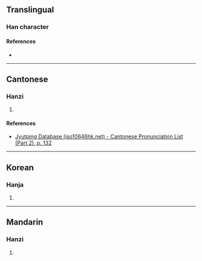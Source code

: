 {{character info/new}}
==Translingual==

===Han character===
{{Han char|rn=75|rad=木|as=13|sn=17|four=47947|canj=DHGE,DHME|ids=⿰木毀}}

====References====
* {{Han ref|kx=0556.310|dkj=15663|dj=0946.070|hdz=21302.110|uh=6A93|ud=27283|bh=ECFD|bd=60669}}

----

==Cantonese==

===Hanzi===
{{yue-hanzi|jyut=[[wai2]]|y=wai2}}

# {{rfdef|yue|sort=木13}}

====References====
* [http://www.iso10646hk.net/jp/document/download.jsp Jyutping Database (iso10646hk.net) - Cantonese Pronunciation List (Part 2), p. 132]

----

==Korean==

===Hanja===
{{ko-hanja|hangeul=훼}}

# {{rfdef|ko|sort=殳09}}

----

==Mandarin==

===Hanzi===
{{cmn-hanzi|pin=[[huǐ]] ([[hui3]])|wg=hui<sup>3</sup>}}

# {{rfdef|cmn|sort=木13}}